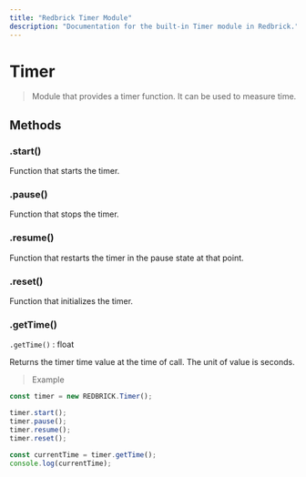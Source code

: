 ```yaml
---
title: "Redbrick Timer Module"
description: "Documentation for the built-in Timer module in Redbrick."
---
```

# Timer

> Module that provides a timer function. It can be used to measure time.

## Methods

### .start()

Function that starts the timer.

### .pause()

Function that stops the timer.

### .resume()

Function that restarts the timer in the pause state at that point.

### .reset()

Function that initializes the timer.

### .getTime()

`.getTime()` : float

Returns the timer time value at the time of call. The unit of value is seconds.

> Example

```js copy
const timer = new REDBRICK.Timer();

timer.start();
timer.pause();
timer.resume();
timer.reset();

const currentTime = timer.getTime();
console.log(currentTime);
```
